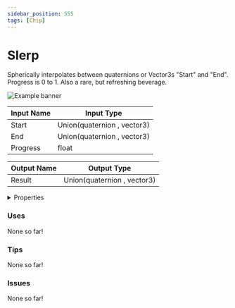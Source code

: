```yaml
---
sidebar_position: 555
tags: [Chip]
---
```


# Slerp

Spherically interpolates between quaternions or Vector3s "Start" and "End". Progress is 0 to 1. Also a rare, but refreshing beverage.



![Example banner](./assets/8d5f0586-1ecf-42ba-a34f-c6ccbb0eadb9.svg)

| Input Name | Input Type |
|-----------|-----------|
| Start | Union(quaternion , vector3) |
| End | Union(quaternion , vector3) |
| Progress | float |

| Output Name | Output Type |
|-----------|-----------|
| Result | Union(quaternion , vector3) |


<details>
  <summary>Properties</summary>
  <div>
    <div>
    <table>
      <thead>
        <tr>
          <th>Is beta required?</th>
          <th>❌</th>
        </tr>
        <tr>
          <th>Is this chip a trolling risk?</th>
          <th>❌</th>
        </tr>
        <tr>
          <th>Chip UUPD</th>
          <th>._uuid</th>
        </tr>
      </thead>
    </table>
    </div>
  </div>
</details>

### Uses

None so far!

### Tips

None so far!

### Issues

None so far!